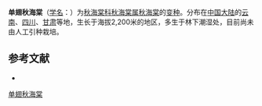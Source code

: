{{Infraspeciesbox
| status = 
| status_system = 
| image =
| genus = Begonia
| species =grandis
| species link= 秋海棠
| varietas =unialata
| authority =[[Irmsch.|Irmsch.]], 1939
}}

'''单翅秋海棠'''（[[学名|学名]]：{{lang|la|''Begonia grandis'' var. ''unialata''}}）为[[秋海棠科|秋海棠科]][[秋海棠属|秋海棠属]][[秋海棠|秋海棠]]的[[变种|变种]]。分布在[[中国大陆|中国大陆]]的[[云南|云南]]、[[四川|四川]]、[[甘肃|甘肃]]等地，生长于海拔2,200米的地区，多生于林下潮湿处，目前尚未由人工引种栽培。

== 参考文献 ==
<div class="references-small">
* {{cite web| url =http://www.bioinfo.cn/db05/KmzwSpecies.php?action=view&id=29468| title =单翅秋海棠（变种）| work =《中国高等植物数据库全库》| publisher =中国科学院微生物研究所| author =昆明植物研究所| accessdate =2009-02-26| deadurl =yes| archiveurl =https://web.archive.org/web/20160305102439/http://www.bioinfo.cn/db05/KmzwSpecies.php?action=view&id=29468| archivedate =2016-03-05}}
</div>
{{Taxonbar|from=Q10906343}}

[[Category:秋海棠属|单翅秋海棠]]


{{植物小作品}}
